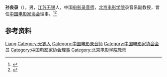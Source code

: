 '''孙良录'''（{{bd|1916年|12月2日|}}），男，[[江苏|江苏]][[无锡|无锡]]人，中国[[电影录音师|电影录音师]]，[[北京电影学院|北京电影学院]]录音系副教授，曾任[[中国电影家协会|中国电影家协会]]理事。<ref>{{Cite book|title=中国艺术家辞典 • 现代第二分册|author=北京语言学院《中国艺术家辞典》编委会编|publisher=湖南人民出版社|year=1981|isbn=|location=长沙|pages=}}</ref><ref>{{Cite book|title=无锡名人辞典|author=赵永良主编; 徐暐, 张海保, 徐明明副主编|publisher=南京大学出版社|year=1989|isbn=|location=南京|pages=}}</ref>

== 参考资料 ==
{{reflist}}

{{中国人物小作品}}
{{Navboxes 
| title  = 孙良录在[[中国电影家协会|中国电影家协会]]的职务
| list1  =
{{中国电影工作者协会第三届理事会}}
{{中国电影家协会第四届理事会}}
}}

{{Authority control}}
{{DEFAULTSORT:Sun孙}}
[[Category:孙姓|Liang]]
[[Category:无锡人|Category:无锡人]]
[[Category:中国电影录音师|Category:中国电影录音师]]
[[Category:中国电影家协会会员|Category:中国电影家协会会员]]
[[Category:中国电影家协会理事|Category:中国电影家协会理事]]
[[Category:北京电影学院教师|Category:北京电影学院教师]]